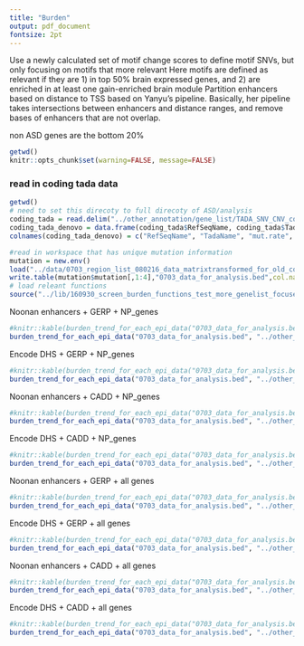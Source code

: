 ```yaml
---
title: "Burden"
output: pdf_document
fontsize: 2pt
---
```


Use a newly calculated set of motif change scores to define motif SNVs, but only focusing on motifs that more relevant
Here motifs are defined as relevant if they are 1) in top 50% brain expressed genes, and 2) are enriched in at least one gain-enriched brain module
Partition enhancers based on distance to TSS based on Yanyu's pipeline. 
Basically, her pipeline takes intersections between enhancers and distance ranges, and remove bases of enhancers that are not overlap. 

non ASD genes are the bottom 20%
```r
getwd()
knitr::opts_chunk$set(warning=FALSE, message=FALSE)
```
### read in coding tada data

```r
getwd()
# need to set this direcoty to full direcoty of ASD/analysis
coding_tada = read.delim("../other_annotation/gene_list/TADA_SNV_CNV_combined_Feb7.txt", header = TRUE, sep = "\t", stringsAsFactors = FALSE)
coding_tada_denovo = data.frame(coding_tada$RefSeqName, coding_tada$TadaName, coding_tada$mut.rate, coding_tada$dn.LoF, coding_tada$dn.mis3, coding_tada$BF.SNV.dn, coding_tada$BF.combined, coding_tada$qvalue.combined)
colnames(coding_tada_denovo) = c("RefSeqName", "TadaName", "mut.rate", "dn.LoF", "dn.mis3", "BF.SNV.dn", "BF.combined", "qvalue.combined")

#read in workspace that has unique mutation information
mutation = new.env()
load("../data/0703_region_list_080216_data_matrixtransformed_for_old_code.Rdata", envir = mutation)
write.table(mutation$mutation[,1:4],"0703_data_for_analysis.bed",col.names = FALSE, row.names = FALSE, sep = "\t", quote = FALSE)
# load releant functions
source("../lib/160930_screen_burden_functions_test_more_genelist_focused.R")

```




Noonan enhancers + GERP + NP_genes
```r
#knitr::kable(burden_trend_for_each_epi_data("0703_data_for_analysis.bed", "../other_annotation/epigenomic_annotation/", "Noonan_brain_union", "GERP", "NP_genes")$table)
burden_trend_for_each_epi_data("0703_data_for_analysis.bed", "../other_annotation/epigenomic_annotation/", "Noonan_brain_union", "GERP", "NP_genes", report = "all")$graph
```

Encode DHS + GERP + NP_genes
```r
#knitr::kable(burden_trend_for_each_epi_data("0703_data_for_analysis.bed", "../other_annotation/epigenomic_annotation/", "Encode_DHS_union", "GERP", "NP_genes")$table)
burden_trend_for_each_epi_data("0703_data_for_analysis.bed", "../other_annotation/epigenomic_annotation/", "Encode_DHS_union", "GERP", "NP_genes", report = "all")$graph
```

Noonan enhancers + CADD + NP_genes
```r
#knitr::kable(burden_trend_for_each_epi_data("0703_data_for_analysis.bed", "../other_annotation/epigenomic_annotation/", "Noonan_brain_union", "CADD", "NP_genes")$table)
burden_trend_for_each_epi_data("0703_data_for_analysis.bed", "../other_annotation/epigenomic_annotation/", "Noonan_brain_union", "CADD", "NP_genes",report = "all")$graph

```

Encode DHS + CADD + NP_genes
```r
#knitr::kable(burden_trend_for_each_epi_data("0703_data_for_analysis.bed", "../other_annotation/epigenomic_annotation/", "Encode_DHS_union", "CADD", "NP_genes")$table)
burden_trend_for_each_epi_data("0703_data_for_analysis.bed", "../other_annotation/epigenomic_annotation/", "Encode_DHS_union", "CADD", "NP_genes",report = "all")$graph
```

Noonan enhancers + GERP + all genes
```r
#knitr::kable(burden_trend_for_each_epi_data("0703_data_for_analysis.bed", "../other_annotation/epigenomic_annotation/", "Noonan_brain_union", "GERP", "all_genes")$table)
burden_trend_for_each_epi_data("0703_data_for_analysis.bed", "../other_annotation/epigenomic_annotation/", "Noonan_brain_union", "GERP", "all_genes", report = "all")$graph
```

Encode DHS + GERP + all genes
```r
#knitr::kable(burden_trend_for_each_epi_data("0703_data_for_analysis.bed", "../other_annotation/epigenomic_annotation/", "Encode_DHS_union", "GERP", "all_genes")$table)
burden_trend_for_each_epi_data("0703_data_for_analysis.bed", "../other_annotation/epigenomic_annotation/", "Encode_DHS_union", "GERP", "all_genes", report = "all")$graph
```

Noonan enhancers + CADD + all genes
```r
#knitr::kable(burden_trend_for_each_epi_data("0703_data_for_analysis.bed", "../other_annotation/epigenomic_annotation/", "Noonan_brain_union", "CADD", "all_genes")$table)
burden_trend_for_each_epi_data("0703_data_for_analysis.bed", "../other_annotation/epigenomic_annotation/", "Noonan_brain_union", "CADD", "all_genes", report = "all")$graph

```

Encode DHS + CADD + all genes
```r
#knitr::kable(burden_trend_for_each_epi_data("0703_data_for_analysis.bed", "../other_annotation/epigenomic_annotation/", "Encode_DHS_union", "CADD", "all_genes")$table)
burden_trend_for_each_epi_data("0703_data_for_analysis.bed", "../other_annotation/epigenomic_annotation/", "Encode_DHS_union", "CADD", "all_genes", report = "all")$graph
```